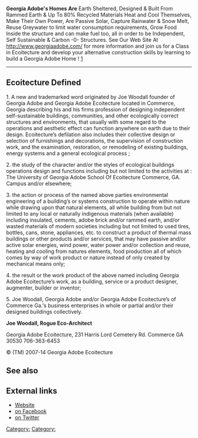 '''Georgia Adobe's Homes Are''' Earth Sheltered, Designed & Built From Rammed Earth & Up To 80% Recycled Materials Heat and Cool Themselves, Make Their Own Power, Are Passive Solar, Capture Rainwater & Snow Melt, Reuse Greywater to limit water consumption requirements, Grow Food Inside the structure and can make fuel too, all in order to be Independent, Self Sustainable & Carbon -0- Structures. See Our Web Site At http://www.georgiaadobe.com/ for more information and join us for a Class in Ecoitecture and develop your alternative construction skills by learning to build a Georgia Adobe Home ! [http://goo.gl/CPF9Nx]


----

== '''Ecoitecture Defined''' ==
 

1. A new and trademarked word originated by Joe Woodall founder of Georgia Adobe and Georgia Adobe Ecoitecture located in Commerce, Georgia describing his and his firms profession of designing independent self-sustainable buildings, communities, and other ecologically correct structures and environments, that usually with some regard to the operations and aesthetic effect can function anywhere on earth due to their design. Ecoitecture’s defilation also includes their collective design or selection of furnishings and decorations, the supervision of construction work, and the examination, restoration, or remodeling of existing buildings, energy systems and a general ecological process ; 

2. the study of the character and/or the styles of ecological buildings operations design and functions including but not limited to the activities at : The University of Georgia Adobe School Of Ecoitecture Commerce, GA. Campus and/or elsewhere; 


3. the action or process of the named above parties environmental engineering of a building’s or systems construction to operate within nature while drawing upon that natural elements, all while building from but not limited to any local or naturally indigenous materials (when available) including insulated, cements, adobe brick and/or rammed earth, and/or wasted materials of modern societies including but not limited to used tires, bottles, cans, stone, appliances, etc. to construct a product of thermal mass buildings or other products and/or services, that may have passive and/or active solar energies, wind power, water power and/or collection and reuse, heating and cooling from natures elements, food production all of which comes by way of work product or nature instead of only created by mechanical means only; 

4. the result or the work product of the above named including Georgia Adobe Ecoitecture’s work, as a building, service or a product designer, augmenter, builder or inventor; 

5. Joe Woodall, Georgia Adobe and/or Georgia Adobe Ecoitecture’s of Commerce Ga.'s business enterprises in whole or partial and/or their designed buildings collectively.
 

'''Joe Woodall, Rogue Eco-Architect'''

Georgia Adobe Ecoitecture, 
231 Harris Lord Cemetery Rd. 
Commerce GA 30530 
706-363-6453 

© (TM) 2007-14 Georgia Adobe Ecoitecture
== See also ==


== External links ==
 
* [http://www.georgiaadobe.com Website]
* [http://www.facebook.com/GeorgiaAdobeEcoitecture on Facebook]
* [http://twitter.com/GeorgiaAdobeEco on Twitter]


{{stub}}

[[Category:]]
[[Category:]]